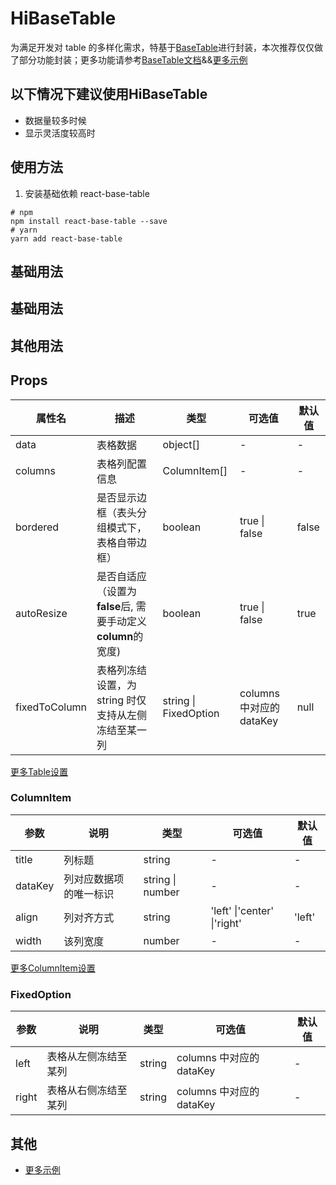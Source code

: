 # HiBaseTable

为满足开发对 table 的多样化需求，特基于[BaseTable](https://autodesk.github.io/react-base-table/docs/get-started)进行封装，本次推荐仅仅做了部分功能封装；更多功能请参考[BaseTable文档](https://autodesk.github.io/react-base-table/docs/get-started)&&[更多示例](https://autodesk.github.io/react-base-table/examples/default)

## 以下情况下建议使用HiBaseTable

 - 数据量较多时候
 - 显示灵活度较高时

## 使用方法


1. 安装基础依赖 react-base-table 

```shell
# npm
npm install react-base-table --save
# yarn
yarn add react-base-table

```
## 基础用法

## 基础用法


<DemoBase />

## 其他用法


<DemoTooltip />

## Props

| 属性名             | 描述                                                                                                    | 类型                                           | 可选值                                    | 默认值     |
| ------------------ | ------------------------------------------------------------------------------------------------------- | ---------------------------------------------- | ----------------------------------------- | ---------- |
| data               | 表格数据                                                                                                | object[]                                       | -                                         | -          |
| columns            | 表格列配置信息                                                                                          | ColumnItem[]                                   | -                                         | -          |
| bordered           | 是否显示边框（表头分组模式下，表格自带边框）                                                            | boolean                                        | true \| false                             | false      |
| autoResize         | 是否自适应（设置为**false**后, 需要手动定义**column**的宽度)                                                                                       | boolean                                        | true \| false                             | true      |
| fixedToColumn      | 表格列冻结设置，为 string 时仅支持从左侧冻结至某一列                                                    | string \| FixedOption                          | columns 中对应的 dataKey                                          | null       |

[更多Table设置](https://autodesk.github.io/react-base-table/api/basetable)

### ColumnItem

| 参数     | 说明                   | 类型                                                                             | 可选值            | 默认值 |
| -------- | ---------------------- | -------------------------------------------------------------------------------- | ----------------- | ------ |
| title    | 列标题                 | string                                                                           | -                 | -      |
| dataKey  | 列对应数据项的唯一标识 | string \| number                                                                 | -                 | -      |
| align    | 列对齐方式             | string                                                                           | 'left' \|'center' \|'right' | 'left' |
| width    | 该列宽度               | number                                                                           | -                 | -      |

[更多ColumnItem设置](https://autodesk.github.io/react-base-table/api/column)


### FixedOption

| 参数  | 说明                 | 类型   | 可选值 | 默认值 |
| ----- | -------------------- | ------ | ------ | ------ |
| left  | 表格从左侧冻结至某列 | string | columns 中对应的 dataKey      | -      |
| right | 表格从右侧冻结至某列 | string | columns 中对应的 dataKey       | -      |

## 其他

- [更多示例](https://autodesk.github.io/react-base-table/examples/default)
